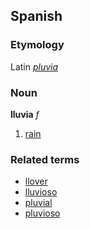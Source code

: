 ==Spanish==
===Etymology===
Latin ''[[pluvia]]''
===Noun===
'''lluvia''' ''f''

# [[rain]]

===Related terms===
*[[llover]]
*[[lluvioso]]
*[[pluvial]]
*[[pluvioso]]